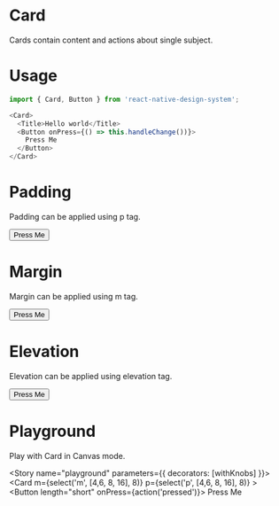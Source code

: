 
<Meta title="Design System|Card" component={Card} />

# Card
Cards contain content and actions about single subject.

# Usage
```js
import { Card, Button } from 'react-native-design-system';

<Card>
  <Title>Hello world</Title>
  <Button onPress={() => this.handleChange())}>
    Press Me
  </Button>
</Card>
```

# Padding
Padding can be applied using p tag.

<Preview>
  <Story name="padding">
       <Container>
         <Card p={4}>
          <Button onPress={action('pressed')}>
            Press Me
          </Button>
        </Card>
       </Container>
  </Story>
</Preview>

# Margin
Margin can be applied using m tag.

<Preview>
  <Story name="margin">
      <Container>
        <Card m={4}>
          <Button onPress={action('pressed')}>
            Press Me
          </Button>
        </Card>
      </Container> 
  </Story>
</Preview>

# Elevation
Elevation can be applied using elevation tag.

<Preview>
  <Story name="elevation">
    <Container>
        <Card elevation={12}>
          <Button onPress={action('pressed')}>
            Press Me
          </Button>
        </Card>
    </Container> 
  </Story>
</Preview>

# Playground
Play with Card in Canvas mode.

<Story name="playground" parameters={{ decorators: [withKnobs] }}>
    <Container>
      <Card
        m={select('m', [4,6, 8, 16], 8)}
        p={select('p', [4,6, 8, 16], 8)}
      >
        <Title>Hello world</Title>
        <Button
          length="short"
          onPress={action('pressed')}>
          Press Me
        </Button>
      </Card>
    </Container>
</Story>